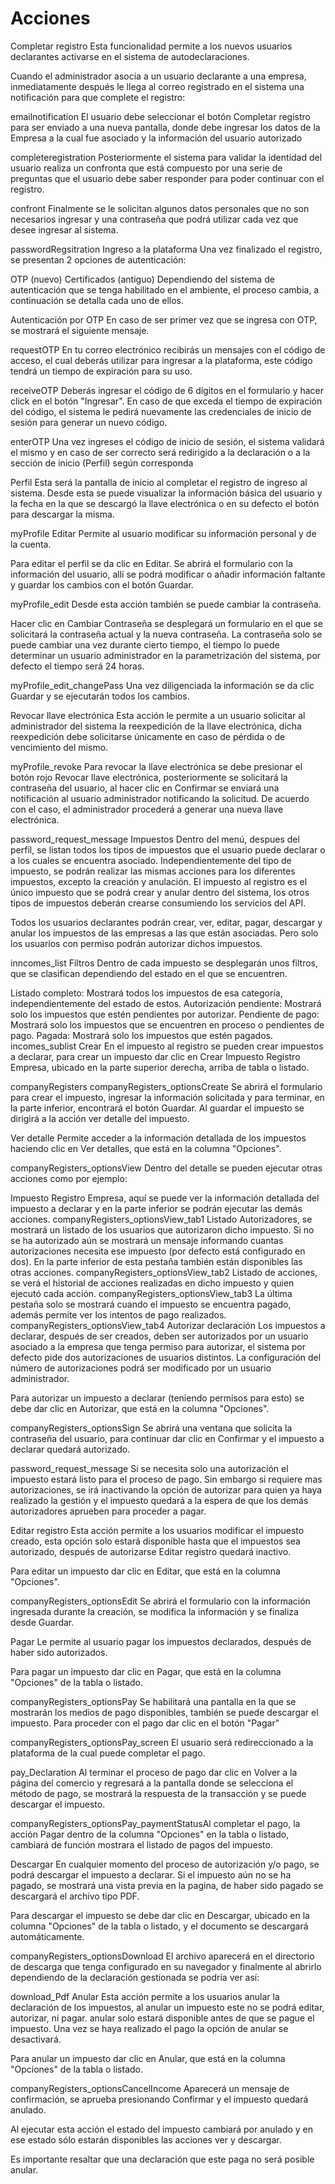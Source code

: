 # Acciones
Completar registro
Esta funcionalidad permite a los nuevos usuarios declarantes activarse en el sistema de autodeclaraciones.

Cuando el administrador asocia a un usuario declarante a una empresa, inmediatamente después le llega al correo registrado en el sistema una notificación para que complete el registro:

emailnotification
El usuario debe seleccionar el botón Completar registro para ser enviado a una nueva pantalla, donde debe ingresar los datos de la Empresa a la cual fue asociado y la información del usuario autorizado

completeregistration
Posteriormente el sistema para validar la identidad del usuario realiza un confronta que está compuesto por una serie de preguntas que el usuario debe saber responder para poder continuar con el registro.

confront
Finalmente se le solicitan algunos datos personales que no son necesarios ingresar y una contraseña que podrá utilizar cada vez que desee ingresar al sistema.

passwordRegsitration
Ingreso a la plataforma
Una vez finalizado el registro, se presentan 2 opciones de autenticación:

OTP (nuevo)
Certificados (antiguo)
Dependiendo del sistema de autenticación que se tenga habilitado en el ambiente, el proceso cambia, a continuación se detalla cada uno de ellos.

Autenticación por OTP
En caso de ser primer vez que se ingresa con OTP, se mostrará el siguiente mensaje.

requestOTP
En tu correo electrónico recibirás un mensajes con el código de acceso, el cual deberás utilizar para ingresar a la plataforma, este código tendrá un tiempo de expiración para su uso.

receiveOTP
Deberás ingresar el código de 6 dígitos en el formulario y hacer click en el botón "Ingresar". En caso de que exceda el tiempo de expiración del código, el sistema le pedirá nuevamente las credenciales de inicio de sesión para generar un nuevo código.

enterOTP
Una vez ingreses el código de inicio de sesión, el sistema validará el mismo y en caso de ser correcto será redirigido a la declaración o a la sección de inicio (Perfil) según corresponda

Perfil
Esta será la pantalla de inicio al completar el registro de ingreso al sistema. Desde esta se puede visualizar la información básica del usuario y la fecha en la que se descargó la llave electrónica o en su defecto el botón para descargar la misma.

myProfile
Editar
Permite al usuario modificar su información personal y de la cuenta.

Para editar el perfil se da clic en Editar. Se abrirá el formulario con la información del usuario, allí se podrá modificar o añadir información faltante y guardar los cambios con el botón Guardar.

myProfile_edit
Desde esta acción también se puede cambiar la contraseña.

Hacer clic en Cambiar Contraseña se desplegará un formulario en el que se solicitará la contraseña actual y la nueva contraseña. La contraseña solo se puede cambiar una vez durante cierto tiempo, el tiempo lo puede determinar un usuario administrador en la parametrización del sistema, por defecto el tiempo será 24 horas.

myProfile_edit_changePass
Una vez diligenciada la información se da clic Guardar y se ejecutarán todos los cambios.

Revocar llave electrónica
Esta acción le permite a un usuario solicitar al administrador del sistema la reexpedición de la llave electrónica, dicha reexpedición debe solicitarse únicamente en caso de pérdida o de vencimiento del mismo.

myProfile_revoke
Para revocar la llave electrónica se debe presionar el botón rojo Revocar llave electrónica, posteriormente se solicitará la contraseña del usuario, al hacer clic en Confirmar se enviará una notificación al usuario administrador notificando la solicitud. De acuerdo con el caso, el administrador procederá a generar una nueva llave electrónica.

password_request_message
Impuestos
Dentro del menú, despues del perfil, se listan todos los tipos de impuestos que el usuario puede declarar o a los cuales se encuentra asociado. Independientemente del tipo de impuesto, se podrán realizar las mismas acciones para los diferentes impuestos, excepto la creación y anulación. El impuesto al registro es el único impuesto que se podrá crear y anular dentro del sistema, los otros tipos de impuestos deberán crearse consumiendo los servicios del API.

Todos los usuarios declarantes podrán crear, ver, editar, pagar, descargar y anular los impuestos de las empresas a las que están asociadas. Pero solo los usuarios con permiso podrán autorizar dichos impuestos.

inncomes_list
Filtros
Dentro de cada impuesto se desplegarán unos filtros, que se clasifican dependiendo del estado en el que se encuentren.

Listado completo: Mostrará todos los impuestos de esa categoría, independientemente del estado de estos.
Autorización pendiente: Mostrará solo los impuestos que estén pendientes por autorizar.
Pendiente de pago: Mostrará solo los impuestos que se encuentren en proceso o pendientes de pago.
Pagada: Mostrará solo los impuestos que estén pagados.
incomes_sublist
Crear
En el impuesto al registro se pueden crear impuestos a declarar, para crear un impuesto dar clic en Crear Impuesto Registro Empresa, ubicado en la parte superior derecha, arriba de tabla o listado.

companyRegisters
companyRegisters_optionsCreate
Se abrirá el formulario para crear el impuesto, ingresar la información solicitada y para terminar, en la parte inferior, encontrará el botón Guardar. Al guardar el impuesto se dirigirá a la acción ver detalle del impuesto.

Ver detalle
Permite acceder a la información detallada de los impuestos haciendo clic en Ver detalles, que está en la columna "Opciones".

companyRegisters_optionsView
Dentro del detalle se pueden ejecutar otras acciones como por ejemplo:

Impuesto Registro Empresa, aquí se puede ver la información detallada del impuesto a declarar y en la parte inferior se podrán ejecutar las demás acciones.
companyRegisters_optionsView_tab1
Listado Autorizadores, se mostrará un listado de los usuarios que autorizaron dicho impuesto. Si no se ha autorizado aún se mostrará un mensaje informando cuantas autorizaciones necesita ese impuesto (por defecto está configurado en dos). En la parte inferior de esta pestaña también están disponibles las otras acciones.
companyRegisters_optionsView_tab2
Listado de acciones, se verá el historial de acciones realizadas en dicho impuesto y quien ejecutó cada acción.
companyRegisters_optionsView_tab3
La última pestaña solo se mostrará cuando el impuesto se encuentra pagado, además permite ver los intentos de pago realizados.
companyRegisters_optionsView_tab4
Autorizar declaración
Los impuestos a declarar, después de ser creados, deben ser autorizados por un usuario asociado a la empresa que tenga permiso para autorizar, el sistema por defecto pide dos autorizaciones de usuarios distintos. La configuración del número de autorizaciones podrá ser modificado por un usuario administrador.

Para autorizar un impuesto a declarar (teniendo permisos para esto) se debe dar clic en Autorizar, que está en la columna "Opciones".

companyRegisters_optionsSign
Se abrirá una ventana que solicita la contraseña del usuario, para continuar dar clic en Confirmar y el impuesto a declarar quedará autorizado.

password_request_message
Si se necesita solo una autorización el impuesto estará listo para el proceso de pago. Sin embargo si requiere mas autorizaciones, se irá inactivando la opción de autorizar para quien ya haya realizado la gestión y el impuesto quedará a la espera de que los demás autorizadores aprueben para proceder a pagar.

Editar registro
Esta acción permite a los usuarios modificar el impuesto creado, esta opción solo estará disponible hasta que el impuestos sea autorizado, después de autorizarse Editar registro quedará inactivo.

Para editar un impuesto dar clic en Editar, que está en la columna "Opciones".

companyRegisters_optionsEdit
Se abrirá el formulario con la información ingresada durante la creación, se modifica la información y se finaliza desde Guardar.

Pagar
Le permite al usuario pagar los impuestos declarados, después de haber sido autorizados.

Para pagar un impuesto dar clic en Pagar, que está en la columna "Opciones" de la tabla o listado.

companyRegisters_optionsPay
Se habilitará una pantalla en la que se mostrarán los medios de pago disponibles, también se puede descargar el impuesto. Para proceder con el pago dar clic en el botón "Pagar"

companyRegisters_optionsPay_screen
El usuario será redireccionado a la plataforma de la cual puede completar el pago.

pay_Declaration
Al terminar el proceso de pago dar clic en Volver a la página del comercio y regresará a la pantalla donde se selecciona el método de pago, se mostrará la respuesta de la transacción y se puede descargar el impuesto.

companyRegisters_optionsPay_paymentStatusAl completar el pago, la acción Pagar dentro de la columna "Opciones" en la tabla o listado, cambiará de función mostrara el listado de pagos del impuesto.

Descargar
En cualquier momento del proceso de autorización y/o pago, se podrá descargar el impuesto a declarar. Si el impuesto aún no se ha pagado, se mostrará una vista previa en la pagina, de haber sido pagado se descargará el archivo tipo PDF.

Para descargar el impuesto se debe dar clic en Descargar, ubicado en la columna "Opciones" de la tabla o listado, y el documento se descargará automáticamente.

companyRegisters_optionsDownload
El archivo aparecerá en el directorio de descarga que tenga configurado en su navegador y finalmente al abrirlo dependiendo de la declaración gestionada se podría ver así:

download_Pdf
Anular
Esta acción permite a los usuarios anular la declaración de los impuestos, al anular un impuesto este no se podrá editar, autorizar, ni pagar. anular solo estará disponible antes de que se pague el impuesto. Una vez se haya realizado el pago la opción de anular se desactivará.

Para anular un impuesto dar clic en Anular, que está en la columna "Opciones" de la tabla o listado.

companyRegisters_optionsCancelIncome
Aparecerá un mensaje de confirmación, se aprueba presionando Confirmar y el impuesto quedará anulado.

Al ejecutar esta acción el estado del impuesto cambiará por anulado y en ese estado sólo estarán disponibles las acciones ver y descargar.

Es importante resaltar que una declaración que este paga no será posible anular.